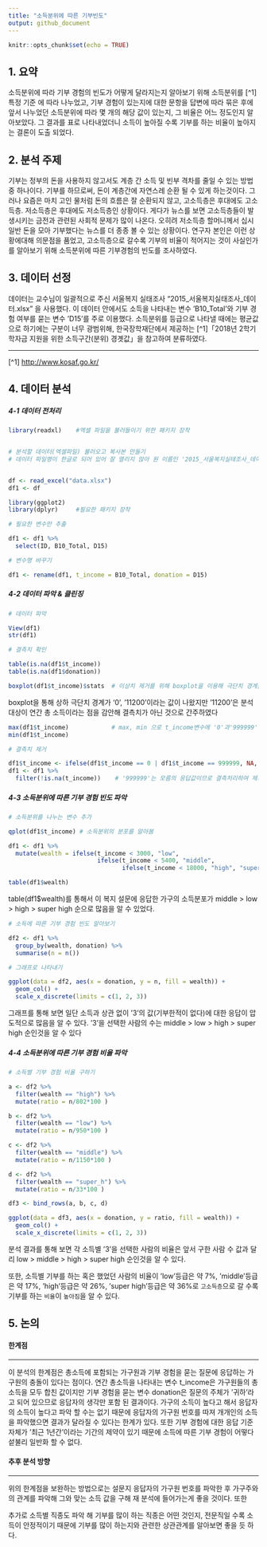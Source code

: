 ---
title: "소득분위에 따른 기부빈도"
output: github_document
---

```{r setup, include=FALSE}
knitr::opts_chunk$set(echo = TRUE)
```

## 1. 요약

소득분위에 따라 기부 경험의 빈도가 어떻게 달라지는지 알아보기 위해
소득분위를 [^1]특정 기준 에 따라 나누었고, 기부 경험이 있는지에 대한 문항을
답변에 따라 묶은 후에 앞서 나누었던 소득분위에 따라 몇 개의 해당 값이 있는지, 그 비율은 어느 정도인지 알아보았다.
그 결과를 표로 나타내었더니 소득이 높아질 수록 기부를 하는 비율이 높아지는 결론이 도출 되었다.


## 2. 분석 주제

기부는 정부의 돈을 사용하지 않고서도 계층 간 소득 및 빈부 격차를 줄일 수 있는 방법 중 하나이다.
기부를 하므로써, 돈이 계층간에 자연스레 순환 될 수 있게 하는것이다. 
그러나 요즘은 마치 고인 물처럼 돈의 흐름은 잘 순환되지 않고, 고소득층은 후대에도 고소득층. 저소득층은 후대에도 저소득층인 상황이다. 게다가 뉴스를 보면 고소득층들이 발생시키는 금전과 관련된 사회적 문제가 많이 나온다. 오히려 저소득층 할머니께서 십시일반 돈을 모아 기부했다는 뉴스를 더 종종 볼 수 있는 상황이다. 연구자 본인은 이런 상황에대해 의문점을 품었고, 고소득층으로 갈수록 기부의 비율이 적어지는 것이 사실인가를 알아보기 위해 소득분위에 따른 기부경험의 빈도를 조사하였다.

## 3. 데이터 선정

데이터는 교수님이 일괄적으로 주신 서울복지 실태조사 “2015_서울복지실태조사_데이터.xlsx" 을 사용했다.
이 데이터 안에서도 소득을 나타내는 변수 ‘B10_Total’와 기부 경험 여부를 묻는 변수 ‘D15'를 주로 이용했다.
소득분위를 등급으로 나타낼 때에는 평균값으로 하기에는 구분이 너무 광범위해,
한국장학재단에서 제공하는 [^1]「2018년 2학기 학자금 지원을 위한 소득구간(분위) 경곗값」을 참고하여 분류하였다.

-----
[^1] <http://www.kosaf.go.kr/>



## 4. 데이터 분석

##### 4-1 데이터 전처리

```{r cars, message=FALSE, warning=FALSE}

library(readxl)    #엑셀 파일을 불러들이기 위한 패키지 장착


# 분석할 데이터(엑셀파일) 불러오고 복사본 만들기
# 데이터 파일명이 한글로 되어 있어 잘 열리지 않아 원 이름인 '2015_서울복지실태조사_데이터.xlsx'을 'data.xlsx'로 임의 변경하였다.


df <- read_excel("data.xlsx")
df1 <- df

library(ggplot2)
library(dplyr)     #필요한 패키지 장착

# 필요한 변수만 추출

df1 <- df1 %>% 
  select(ID, B10_Total, D15)

# 변수명 바꾸기 

df1 <- rename(df1, t_income = B10_Total, donation = D15)

```


##### 4-2 데이터 파악 & 클린징


```{r pressure, echo=TRUE, message=FALSE, warning=FALSE}

# 데이터 파악

View(df1)
str(df1)

# 결측치 확인

table(is.na(df1$t_income))
table(is.na(df1$donation))

boxplot(df1$t_income)$stats  # 이상치 제거를 위해 boxplot을 이용해 극단치 경계를 알아보기
```

boxplot을 통해 상하 극단치 경계가 '0', '11200'이라는 값이 나왔지만
'11200'은 분석 대상이 연간 총 소득이라는 점을 감안해 결측치가 아닌 것으로 간주하였다

```{r echo=TRUE, message=FALSE, warning=FALSE}
max(df1$t_income)            # max, min 으로 t_income변수에 '0'과'999999'값이 있다는 것을 파악.
min(df1$t_income)

# 결측치 제거

df1$t_income <- ifelse(df1$t_income == 0 | df1$t_income == 999999, NA, df1$t_income)
df1 <- df1 %>% 
  filter(!is.na(t_income))    # '999999'는 모름의 응답값이므로 결측처리하여 제거
```

 
##### 4-3 소득분위에 따른 기부 경험 빈도 파악


```{r echo=TRUE, message=FALSE, warning=FALSE}
# 소득분위를 나누는 변수 추가

qplot(df1$t_income) # 소득분위의 분포를 알아봄

df1 <- df1 %>%
  mutate(wealth = ifelse(t_income < 3000, "low",
                         ifelse(t_income < 5400, "middle",
                                ifelse(t_income < 18000, "high", "super_h"))))

table(df1$wealth)

```

table(df1$wealth)를 통해서 이 복지 설문에 응답한 가구의 소득분포가 
middle > low > high > super high 순으로 많음을 알 수 있었다.

```{r echo=TRUE, message=FALSE, warning=FALSE}
# 소득에 따른 기부 경험 빈도 알아보기 

df2 <- df1 %>% 
  group_by(wealth, donation) %>% 
  summarise(n = n())

# 그래프로 나타내기

ggplot(data = df2, aes(x = donation, y = n, fill = wealth)) +
  geom_col() +
  scale_x_discrete(limits = c(1, 2, 3))

```

그래프를 통해 보면 일단 소득과 상관 없이 '3'의 값(기부한적이 없다)에 대한 응답이 압도적으로 많음을 알 수 있다.
'3'을 선택한 사람의 수는 middle > low > high > super high 순인것을 알 수 있다


##### 4-4 소득분위에 따른 기부 경험 비율 파악


```{r echo=TRUE, message=FALSE, warning=FALSE}
# 소득별 기부 경험 비율 구하기

a <- df2 %>% 
  filter(wealth == "high") %>% 
  mutate(ratio = n/802*100 )

b <- df2 %>% 
  filter(wealth == "low") %>% 
  mutate(ratio = n/950*100 )  

c <- df2 %>% 
  filter(wealth == "middle") %>% 
  mutate(ratio = n/1150*100 )

d <- df2 %>% 
  filter(wealth == "super_h") %>% 
  mutate(ratio = n/33*100 )

df3 <- bind_rows(a, b, c, d)

ggplot(data = df3, aes(x = donation, y = ratio, fill = wealth)) +
  geom_col() +
  scale_x_discrete(limits = c(1, 2, 3))
```

분석 결과를 통해 보면 각 소득별 '3'을 선택한 사람의 비율은 앞서 구한 사람 수 값과 달리
low > middle > high > super high 순인것을 알 수 있다.

또한, 소득별 기부를 하는 혹은 했었던 사람의 비율이 
'low'등급은 약 7%, 'middle'등급은 약 17%, 'high'등급은 약 26%, 'super high'등급은 약 36%로 `고소득층`으로 갈 수록 기부를 하는 `비율`이 `높아짐`을 알 수 있다. 


## 5. 논의

#### 한계점
____________________________________________________

이 분석의 한계점은 총소득에 포함되는 가구원과 기부 경험을 묻는 질문에 응답하는 가구원의 충돌이 있다는 점이다.
연간 총소득을 나타내는 변수 t_income은 가구원들의 총 소득을 모두 합친 값이지만 기부 경험을 묻는 변수 donation은
질문의 주체가 '귀하'라고 되어 있으므로 응답자의 생각만 포함 된 결과이다. 
가구의 소득이 높다고 해서 응답자의 소득이 높다고 파악 할 수는 없기 때문에 응답자의 가구원 번호를 따져 개개인의 소득을 파악했으면
결과가 달라질 수 있다는 한계가 있다.
또한 기부 경험에 대한 응답 기준 자체가 '최근 1년간'이라는 기간의 제약이 있기 때문에 소득에 따른 기부 경험이 어떻다 섵불리 일반화 할 수 없다. 


#### 추후 분석 방향

___________________________________________________

위의 한계점을 보완하는 방법으로는 설문지 응답자의 가구원 번호를 파악한 후 가구주와의 관계를 파악해 그와 맞는 소득 값을 구해
재 분석에 들어가는게 좋을 것이다.
또한 

추가로 소득별 직종도 파악 해 기부를 많이 하는 직종은 어떤 것인지, 전문직일 수록 소득이 안정적이기 때문에 기부를 많이 하는지와 관련한 상관관계를 알아보면 좋을 듯 하다. 